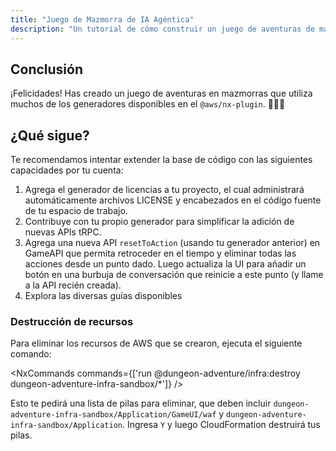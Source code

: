 ```yaml
---
title: "Juego de Mazmorra de IA Agéntica"
description: "Un tutorial de cómo construir un juego de aventuras de mazmorra con IA agéntica usando @aws/nx-plugin."
---
```





## Conclusión

¡Felicidades! Has creado un juego de aventuras en mazmorras que utiliza muchos de los generadores disponibles en el `@aws/nx-plugin`. 🎉🎉🎉

## ¿Qué sigue?

Te recomendamos intentar extender la base de código con las siguientes capacidades por tu cuenta:

1. Agrega el <Link path="guides/license">generador de licencias</Link> a tu proyecto, el cual administrará automáticamente archivos LICENSE y encabezados en el código fuente de tu espacio de trabajo.
2. <Link path="get_started/tutorials/contribute-generator">Contribuye con tu propio generador</Link> para simplificar la adición de nuevas APIs tRPC.
3. Agrega una nueva API `resetToAction` (usando tu generador anterior) en GameAPI que permita retroceder en el tiempo y eliminar todas las acciones desde un punto dado. Luego actualiza la UI para añadir un botón en una burbuja de conversación que reinicie a este punto (y llame a la API recién creada).
4. Explora las diversas guías disponibles

### Destrucción de recursos

Para eliminar los recursos de AWS que se crearon, ejecuta el siguiente comando:

<NxCommands commands={['run @dungeon-adventure/infra:destroy dungeon-adventure-infra-sandbox/*']} />

Esto te pedirá una lista de pilas para eliminar, que deben incluir `dungeon-adventure-infra-sandbox/Application/GameUI/waf` y `dungeon-adventure-infra-sandbox/Application`. Ingresa `Y` y luego CloudFormation destruirá tus pilas.